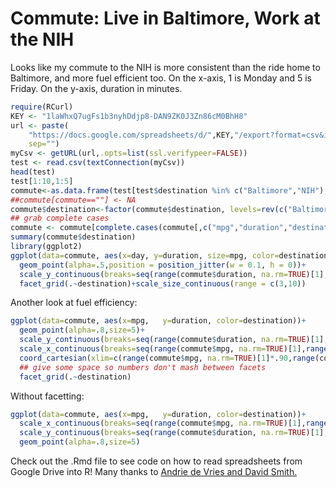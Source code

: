 Commute:  Live in Baltimore, Work at the NIH
========================================================

Looks like my commute to the NIH is more consistent than the ride home to Baltimore, and more fuel efficient too.  On the x-axis, 1 is Monday and 5 is Friday.  On the y-axis, duration in minutes.

```{r fig.width=7, fig.height=6, echo=FALSE, results='hide', message=FALSE, warning=FALSE}
require(RCurl)
KEY <- "1laWhxQ7ugFs1b3nyhDdjp8-DAN9ZK0J3Zn86cM0BhH8"
url <- paste(
    "https://docs.google.com/spreadsheets/d/",KEY,"/export?format=csv&id=",KEY,
    sep="")
myCsv <- getURL(url,.opts=list(ssl.verifypeer=FALSE))
test <- read.csv(textConnection(myCsv))
head(test)
test[1:10,1:5]
commute<-as.data.frame(test[test$destination %in% c("Baltimore","NIH"),])
##commute[commute==""] <- NA
commute$destination<-factor(commute$destination, levels=rev(c("Baltimore","NIH")))
## grab complete cases
commute <- commute[complete.cases(commute[,c("mpg","duration","destination","day")]),]
summary(commute$destination)
library(ggplot2)
ggplot(data=commute, aes(x=day, y=duration, size=mpg, color=destination))+
  geom_point(alpha=.5,position = position_jitter(w = 0.1, h = 0))+ 
  scale_y_continuous(breaks=seq(range(commute$duration, na.rm=TRUE)[1],range(commute$duration, na.rm=TRUE)[2], length=6))+ ## explicitly put min/max for y axis
  facet_grid(.~destination)+scale_size_continuous(range = c(3,10))
```

Another look at fuel efficiency:


```{r fig.width=7, fig.height=6, echo=FALSE, results='hide', message=FALSE, warning=FALSE}
ggplot(data=commute, aes(x=mpg,   y=duration, color=destination))+
  geom_point(alpha=.8,size=5)+ 
  scale_y_continuous(breaks=seq(range(commute$duration, na.rm=TRUE)[1],range(commute$duration, na.rm=TRUE)[2], length=6))+ ## explicitly put min/max for y axis 
  scale_x_continuous(breaks=seq(range(commute$mpg, na.rm=TRUE)[1],range(commute$mpg, na.rm=TRUE)[2], length=4))+ ## explicitly put min/max 
  coord_cartesian(xlim=c(range(commute$mpg, na.rm=TRUE)[1]*.90,range(commute$mpg, na.rm=TRUE)[2]*1.1))+ 
  ## give some space so numbers don't mash between facets
  facet_grid(.~destination)
```

Without facetting:

```{r fig.width=7, fig.height=6, echo=FALSE, results='hide', message=FALSE, warning=FALSE}
ggplot(data=commute, aes(x=mpg,   y=duration, color=destination))+
  scale_x_continuous(breaks=seq(range(commute$mpg, na.rm=TRUE)[1],range(commute$mpg, na.rm=TRUE)[2], length=4))+ 
  scale_y_continuous(breaks=seq(range(commute$duration, na.rm=TRUE)[1],range(commute$duration, na.rm=TRUE)[2], length=6))+ ## explicitly put min/max for y axis
  geom_point(alpha=.8,size=5)
```



Check out the .Rmd file to see code on how to read spreadsheets from Google Drive into R!  Many thanks to [Andrie de Vries and David Smith.](http://blog.revolutionanalytics.com/2014/06/reading-data-from-the-new-version-of-google-spreadsheets.html
)